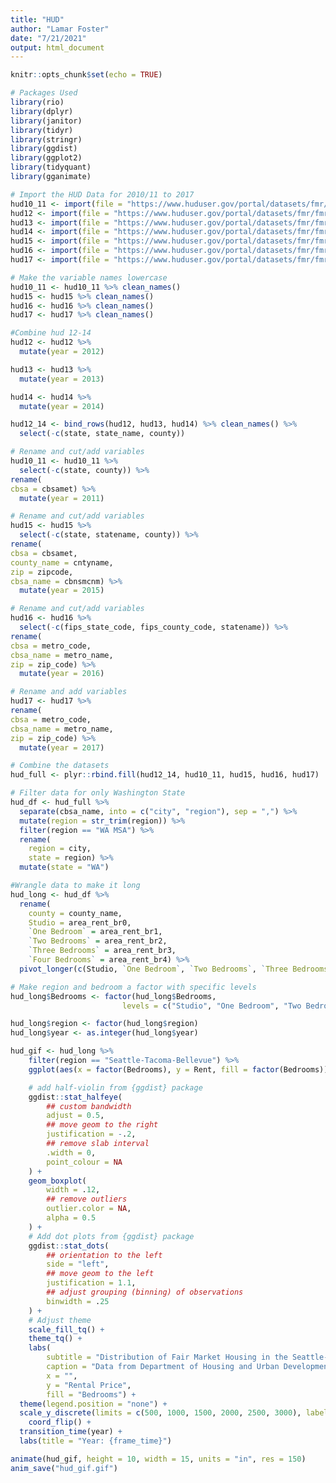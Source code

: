```yaml
---
title: "HUD"
author: "Lamar Foster"
date: "7/21/2021"
output: html_document
---
```


```r
knitr::opts_chunk$set(echo = TRUE)
```

```r
# Packages Used 
library(rio)
library(dplyr)
library(janitor)
library(tidyr)
library(stringr)
library(ggdist)
library(ggplot2)
library(tidyquant)
library(gganimate)
```

```r
# Import the HUD Data for 2010/11 to 2017
hud10_11 <- import(file = "https://www.huduser.gov/portal/datasets/fmr/fmr2011f/fy2011_equiv_zc_rents_acs.xls")
hud12 <- import(file = "https://www.huduser.gov/portal/datasets/fmr/fmr2012f/small_area_fmrs_fy2012.xls")
hud13 <- import(file = "https://www.huduser.gov/portal/datasets/fmr/fmr2013p/small_area_fmrs_fy2013.xls")
hud14 <- import(file = "https://www.huduser.gov/portal/datasets/fmr/fmr2014f/small_area_fmrs_fy2014.xls")
hud15 <- import(file = "https://www.huduser.gov/portal/datasets/fmr/fmr2015f/small_area_fmrs_fy2015f.xls")
hud16 <- import(file = "https://www.huduser.gov/portal/datasets/fmr/fmr2016f/final_fy2016_hypothetical_safmrs.xlsx")
hud17 <- import(file = "https://www.huduser.gov/portal/datasets/fmr/fmr2017/FY2017_hypothetical_safmrs.xlsx")
```

```r
# Make the variable names lowercase 
hud10_11 <- hud10_11 %>% clean_names()
hud15 <- hud15 %>% clean_names()
hud16 <- hud16 %>% clean_names()
hud17 <- hud17 %>% clean_names()
```

```r
#Combine hud 12-14
hud12 <- hud12 %>% 
  mutate(year = 2012)

hud13 <- hud13 %>% 
  mutate(year = 2013)

hud14 <- hud14 %>% 
  mutate(year = 2014)

hud12_14 <- bind_rows(hud12, hud13, hud14) %>% clean_names() %>% 
  select(-c(state, state_name, county))
```

```r
# Rename and cut/add variables
hud10_11 <- hud10_11 %>% 
  select(-c(state, county)) %>% 
rename(
cbsa = cbsamet) %>% 
  mutate(year = 2011)
```

```r
# Rename and cut/add variables
hud15 <- hud15 %>% 
  select(-c(state, statename, county)) %>% 
rename(
cbsa = cbsamet,
county_name = cntyname,
zip = zipcode,
cbsa_name = cbnsmcnm) %>% 
  mutate(year = 2015)
```

```r
# Rename and cut/add variables
hud16 <- hud16 %>% 
  select(-c(fips_state_code, fips_county_code, statename)) %>% 
rename(
cbsa = metro_code,
cbsa_name = metro_name,
zip = zip_code) %>% 
  mutate(year = 2016)
```

```r
# Rename and add variables
hud17 <- hud17 %>% 
rename(
cbsa = metro_code,
cbsa_name = metro_name,
zip = zip_code) %>% 
  mutate(year = 2017)
```

```r
# Combine the datasets 
hud_full <- plyr::rbind.fill(hud12_14, hud10_11, hud15, hud16, hud17)
```

```r
# Filter data for only Washington State 
hud_df <- hud_full %>% 
  separate(cbsa_name, into = c("city", "region"), sep = ",") %>%
  mutate(region = str_trim(region)) %>% 
  filter(region == "WA MSA") %>% 
  rename(
    region = city,
    state = region) %>%
  mutate(state = "WA")
```

```r
#Wrangle data to make it long
hud_long <- hud_df %>% 
  rename(
    county = county_name,
    Studio = area_rent_br0,
    `One Bedroom` = area_rent_br1,
    `Two Bedrooms` = area_rent_br2,
    `Three Bedrooms` = area_rent_br3,
    `Four Bedrooms` = area_rent_br4) %>% 
  pivot_longer(c(Studio, `One Bedroom`, `Two Bedrooms`, `Three Bedrooms`, `Four Bedrooms`), names_to = "Bedrooms", values_to = "Rent")
```

```r
# Make region and bedroom a factor with specific levels 
hud_long$Bedrooms <- factor(hud_long$Bedrooms, 
                         levels = c("Studio", "One Bedroom", "Two Bedrooms", "Three Bedrooms", "Four Bedrooms"))

hud_long$region <- factor(hud_long$region)
hud_long$year <- as.integer(hud_long$year)

```

```r
hud_gif <- hud_long %>%
    filter(region == "Seattle-Tacoma-Bellevue") %>% 
    ggplot(aes(x = factor(Bedrooms), y = Rent, fill = factor(Bedrooms))) +

    # add half-violin from {ggdist} package
    ggdist::stat_halfeye(
        ## custom bandwidth
        adjust = 0.5,
        ## move geom to the right
        justification = -.2,
        ## remove slab interval
        .width = 0,
        point_colour = NA
    ) +
    geom_boxplot(
        width = .12,
        ## remove outliers
        outlier.color = NA,
        alpha = 0.5
    ) +
    # Add dot plots from {ggdist} package
    ggdist::stat_dots(
        ## orientation to the left
        side = "left",
        ## move geom to the left
        justification = 1.1,
        ## adjust grouping (binning) of observations
        binwidth = .25
    ) +
    # Adjust theme
    scale_fill_tq() +
    theme_tq() +
    labs(
        subtitle = "Distribution of Fair Market Housing in the Seattle-Tacoma-Bellevue Region",
        caption = "Data from Department of Housing and Urban Development",
        x = "",
        y = "Rental Price",
        fill = "Bedrooms") +
  theme(legend.position = "none") +
  scale_y_discrete(limits = c(500, 1000, 1500, 2000, 2500, 3000), labels=scales::dollar_format()) +
    coord_flip() +
  transition_time(year) +
  labs(title = "Year: {frame_time}") 

animate(hud_gif, height = 10, width = 15, units = "in", res = 150)
anim_save("hud_gif.gif")
```


















